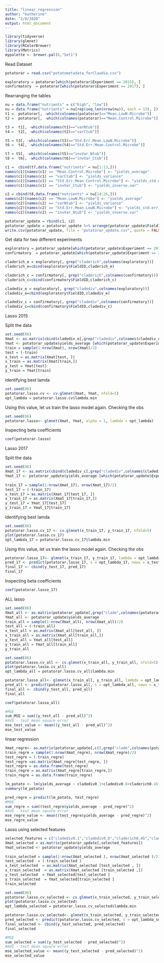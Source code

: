 ```yaml
---
title: "linear_regression"
author: "katherine"
date: "2/8/2020"
output: html_document
---
```


```r
library(tidyverse)
library(glmnet)
library(RColorBrewer)
library(Metrics)
mypalette <- brewer.pal(6,"Set1")
```

Read Dataset
```r
potatorar = read.csv("potatometadata_forClaudia.csv")

exploratory = potatorar[which(potatorar$Experiment == 2015), ]
confirmatory  = potatorar[which(potatorar$Experiment == 2017), ]
```

Rearranging the tables
```r
nu = data.frame("nutrients" = c("high", "low"))
nu = data.frame("nutrients" = nu[rep(seq_len(nrow(nu)), each = 13), ])
t1 =  potatorar[, -which(colnames(potatorar)=="Mean.LowN.Microbe")]
t2 =  potatorar[, -which(colnames(potatorar)=="Mean.Control.Microbe")]

t3 =  t1[, -which(colnames(t1)=="varNtub")]
t4 =  t2[, -which(colnames(t2)=="varCtub")]

t5 = t3[, -which(colnames(t3)=="Std.Err.Mean.LowN.Microbe")]  
t6 =  t4[, -which(colnames(t4)=="Std.Err.Mean.Control.Microbe")]

t7 = t5[, -which(colnames(t5)=="invVar_Ntub")]  
t8 =  t6[, -which(colnames(t6)=="invVar_Ctub")]

c1 =  cbind(t7,data.frame("nutrients" = nu[1:13,]))
names(c1)[names(c1) == "Mean.Control.Microbe"] <- "yields_average"
names(c1)[names(c1) == "varCtub"] <- "yields_variance"
names(c1)[names(c1) == "Std.Err.Mean.Control.Microbe"] <- "yields_std.err.mean"
names(c1)[names(c1) == "invVar_Ctub"] <- "yields_inverse.var"

c2 = cbind(t8,data.frame("nutrients" = nu[14:26,]))
names(c2)[names(c2) == "Mean.LowN.Microbe"] <- "yields_average"
names(c2)[names(c2) == "varNtub"] <- "yields_variance"
names(c2)[names(c2) == "Std.Err.Mean.LowN.Microbe"] <- "yields_std.err.mean"
names(c2)[names(c2) == "invVar_Ntub"] <- "yields_inverse.var"

potatorar_update = rbind(c1, c2)
potatorar_update = potatorar_update %>% arrange(potatorar_update$FieldID)
write.csv(potatorar_update, file = "potatorar_update.csv", quote = FALSE)
```

Get data for two different experiments
```r
exploratory = potatorar_update[which(potatorar_update$Experiment == 2015), ]
confirmatory  = potatorar_update[which(potatorar_update$Experiment == 2017), ]
```

```r
claderich_e = exploratory[, grep("claderich",colnames(exploratory))]
claderich_e=cbind(exploratory$FieldID,claderich_e)

claderich_c = confirmatory[, grep("claderich",colnames(confirmatory))]
claderich_c=cbind(confirmatory$FieldID,claderich_c)

cladediv_e = exploratory[, grep("cladediv",colnames(exploratory))]
cladediv_e=cbind(exploratory$FieldID,cladediv_e)

cladediv_c = confirmatory[, grep("cladediv",colnames(confirmatory))]
cladediv_c=cbind(confirmatory$FieldID,cladediv_c)
```

Lasso 2015

Split the data
```r
set.seed(86)
Xmat <- as.matrix(cbind(cladediv_e[,grep("cladediv",colnames(cladediv_e))],                            claderich_e[,grep("claderich",colnames(claderich_e))]))
Ymat <- potatorar_update$yields_average [which(potatorar_update$Experiment == 2015)]
train = sample(1:nrow(Xmat), nrow(Xmat)/2)
test = (-train)
x_test = as.matrix(Xmat[test, ])
x_train = as.matrix(Xmat[train,])
y_test = Ymat[test]
y_train = Ymat[train]
```

identifying best lamda
```r
set.seed(86)
potatorar.lasso.cv <- cv.glmnet(Xmat, Ymat, nfold=5)
opt_lambda = potatorar.lasso.cv$lambda.min
```

Using this value, let us train the lasso model again.
Checking the obs
```r
set.seed(86)
potatorar.lasso<- glmnet(Xmat, Ymat, alpha = 1, lambda = opt_lambda)
```

Inspecting beta coefficients
```r
coef(potatorar.lasso)
```

Lasso 2017

Split the data
```r
set.seed(86)
Xmat_17 <- as.matrix(cbind(cladediv_c[,grep("cladediv",colnames(cladediv_c))],                            claderich_c[,grep("claderich",colnames(claderich_c))]))
Ymat_17 <- potatorar_update$yields_average [which(potatorar_update$Experiment == 2017)]
                  
train_17 = sample(1:nrow(Xmat_17), nrow(Xmat_17)/2)
test_17 = (-train_17)
x_test_17 = as.matrix(Xmat_17[test_17, ])
x_train_17 = as.matrix(Xmat_17[train_17,])
y_test_17 = Ymat_17[test_17]
y_train_17 = Ymat_17[train_17]
```

identifying best lamda
```r
set.seed(86)
potatorar.lasso.cv_17 <- cv.glmnet(x_train_17, y_train_17, nfold=5)
plot(potatorar.lasso.cv_17)
opt_lambda_17 = potatorar.lasso.cv_17$lambda.min
```

Using this value, let us train the lasso model again.
Checking the obs
```r
potatorar.lasso_17<- glmnet(x_train_17, y_train_17, lambda = opt_lambda_17)
pred_17 <- predict(potatorar.lasso_17, s = opt_lambda_17, newx = x_test_17)
final_17 <- cbind(y_test_17, pred_17)
final_17
```

Inspecting beta coefficients
```r
coef(potatorar.lasso_17)
```

ALL lasso

```r
set.seed(86)
Xmat_all <- as.matrix(potatorar_update[,grep("clade",colnames(potatorar_update))])
Ymat_all <- potatorar_update$yields_average 
train_all = sample(1:nrow(Xmat_all), nrow(Xmat_all)/2)
test_all = (-train_all)
x_test_all = as.matrix(Xmat_all[test_all, ])
x_train_all = as.matrix(Xmat_all[train_all,])
y_test_all = Ymat_all[test_all]
y_train_all = Ymat_all[train_all]
y_train_all
```

```r
set.seed(86)
potatorar.lasso.cv_all <- cv.glmnet(x_train_all, y_train_all, nfold=5)
plot(potatorar.lasso.cv_all)
opt_lambda_all = potatorar.lasso.cv_all$lambda.min
```

```r
potatorar.lasso_all<- glmnet(x_train_all, y_train_all, lambda = opt_lambda_all)
pred_all <- predict(potatorar.lasso_all, s = opt_lambda_all, newx = x_test_all)
final_all <- cbind(y_test_all, pred_all)
final_all
```

```r
coef(potatorar.lasso_all)
```

```r
#MSE
sum_MSE = sum((y_test_all - pred_all)^2)
#AVG - test mean square error
mse_test_value <- mean((y_test_all - pred_all)^2)
mse_test_value
```


linear regression
```r
Xmat_regre<- as.matrix(potatorar_update[,c(5,grep("clade",colnames(potatorar_update)))])
train_regre = sample(1:nrow(Xmat_regre), nrow(Xmat_regre)/2)
test_regre = (-train_regre)
test_regre =as.matrix(Xmat_regre[test_regre, ])
test_regre = as.data.frame(test_regre)
train_regre = as.matrix(Xmat_regre[train_regre,])
train_regre = as.data.frame(train_regre)
```

```r
lm_potato <- lm(yields_average ~ cladediv0.1+cladediv0.8+claderich0.45+cladediv0.25+claderich0.2+cladediv0.3+cladediv0.45, data=train_regre)
summary(lm_potato)
```


```r
pred_regre = predict(lm_potato, test_regre)
#MSE
sum_regre = sum((test_regre$yields_average - pred_regre)^2)
#AVG - test mean square error
mse_regre_value <- mean((test_regre$yields_average - pred_regre)^2)
mse_regre_value
```

Lasso using selected features
```r
selected_features = c("cladediv0.1","cladediv0.8","claderich0.45","cladediv0.25","claderich0.2","cladediv0.3","cladediv0.45")
Xmat_selected = as.matrix(potatorar_update[,selected_features])
Ymat_selected <- potatorar_update$yields_average
                  
train_selected = sample(1:nrow(Xmat_selected ), nrow(Xmat_selected )/2)
test_selected  = (-train_selected )
x_test_selected  = as.matrix(Xmat_selected [test_selected , ])
x_train_selected  = as.matrix(Xmat_selected [train_selected ,])
y_test_selected  = Ymat_selected[test_selected ]
y_train_selected  = Ymat_selected[train_selected ]
train_selected
```

```r
set.seed(86)
potatorar.lasso.cv_selected <- cv.glmnet(x_train_selected, y_train_selected, nfold=5)
plot(potatorar.lasso.cv_selected)
opt_lambda_selected = potatorar.lasso.cv_selected$lambda.min
```

```r
potatorar.lasso.cv_selected<- glmnet(x_train_selected, y_train_selected, lambda = opt_lambda_selected)
pred_selected <- predict(potatorar.lasso.cv_selected, s = opt_lambda_selected, newx = x_test_selected)
final_selected <- cbind(y_test_selected, pred_selected)
final_selected
```
```r
#MSE
sum_selected = sum((y_test_selected - pred_selected)^2)
#AVG - test mean square error
mse_selected_value <- mean((y_test_selected - pred_selected)^2)
mse_selected_value
```


